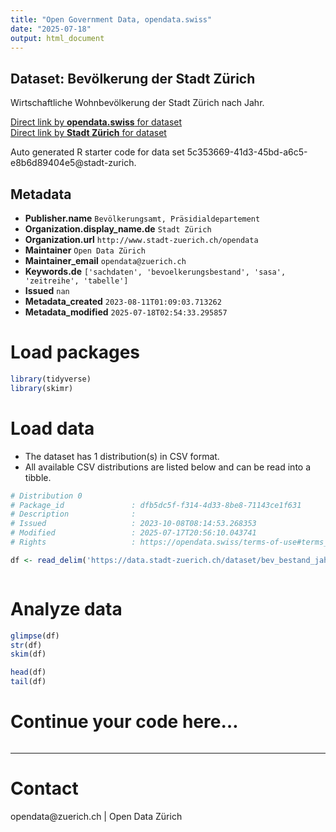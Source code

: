 ```yaml
---
title: "Open Government Data, opendata.swiss"
date: "2025-07-18"
output: html_document
---
```


## Dataset: Bevölkerung der Stadt Zürich


Wirtschaftliche Wohnbevölkerung der Stadt Zürich nach Jahr.


[Direct link by **opendata.swiss** for dataset](https://opendata.swiss/de/dataset/bevolkerung-seit-1901)<br>
[Direct link by **Stadt Zürich** for dataset](https://data.stadt-zuerich.ch/dataset/bev_bestand_jahr_od3243)

Auto generated R starter code for data set 5c353669-41d3-45bd-a6c5-e8b6d89404e5@stadt-zurich.

## Metadata

- **Publisher.name** `Bevölkerungsamt, Präsidialdepartement`
- **Organization.display_name.de** `Stadt Zürich`
- **Organization.url** `http://www.stadt-zuerich.ch/opendata`
- **Maintainer** `Open Data Zürich`
- **Maintainer_email** `opendata@zuerich.ch`
- **Keywords.de** `['sachdaten', 'bevoelkerungsbestand', 'sasa', 'zeitreihe', 'tabelle']`
- **Issued** `nan`
- **Metadata_created** `2023-08-11T01:09:03.713262`
- **Metadata_modified** `2025-07-18T02:54:33.295857`


# Load packages

```r

library(tidyverse)
library(skimr)

```

# Load data

-   The dataset has 1 distribution(s) in CSV format.
-   All available CSV distributions are listed below and can be read into a tibble.

```r

# Distribution 0
# Package_id               : dfb5dc5f-f314-4d33-8be8-71143ce1f631
# Description              : 
# Issued                   : 2023-10-08T08:14:53.268353
# Modified                 : 2025-07-17T20:56:10.043741
# Rights                   : https://opendata.swiss/terms-of-use#terms_open

df <- read_delim('https://data.stadt-zuerich.ch/dataset/bev_bestand_jahr_od3243/download/BEV324OD3243.csv')



```

# Analyze data

```r

glimpse(df)
str(df)
skim(df)

head(df)
tail(df)

```

# Continue your code here...

```r

```

------------------------------------------------------------------------

# Contact

opendata@zuerich.ch | Open Data Zürich
